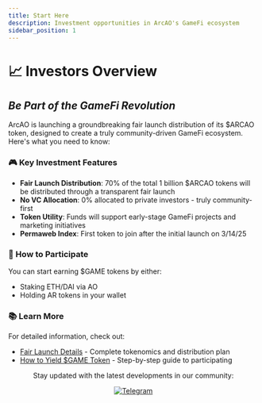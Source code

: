 ```yaml
---
title: Start Here
description: Investment opportunities in ArcAO's GameFi ecosystem
sidebar_position: 1
---
```


# 📈 Investors Overview
## *Be Part of the GameFi Revolution*

ArcAO is launching a groundbreaking fair launch distribution of its $ARCAO token, designed to create a truly community-driven GameFi ecosystem. Here's what you need to know:

### 🎮 Key Investment Features

- **Fair Launch Distribution**: 70% of the total 1 billion $ARCAO tokens will be distributed through a transparent fair launch
- **No VC Allocation**: 0% allocated to private investors - truly community-first
- **Token Utility**: Funds will support early-stage GameFi projects and marketing initiatives
- **Permaweb Index**: First token to join after the initial launch on 3/14/25

### 💎 How to Participate

You can start earning $GAME tokens by either:
- Staking ETH/DAI via AO
- Holding AR tokens in your wallet

### 📚 Learn More

For detailed information, check out:
- [Fair Launch Details](./fair-launch-details) - Complete tokenomics and distribution plan
- [How to Yield $GAME Token](./how-to-yield-game-token) - Step-by-step guide to participating

<div align="center">
  <p style={{fontSize: '16px', color: 'gray', marginTop: '20px'}}>
    Stay updated with the latest developments in our community:
  </p>
  <a href={ARCAO.telegram} target="_blank">
    <img
      alt="Telegram"
      src="https://img.shields.io/badge/Telegram-Join%20Now-blue?style=for-the-badge&logo=telegram"
    />
  </a>
</div>
